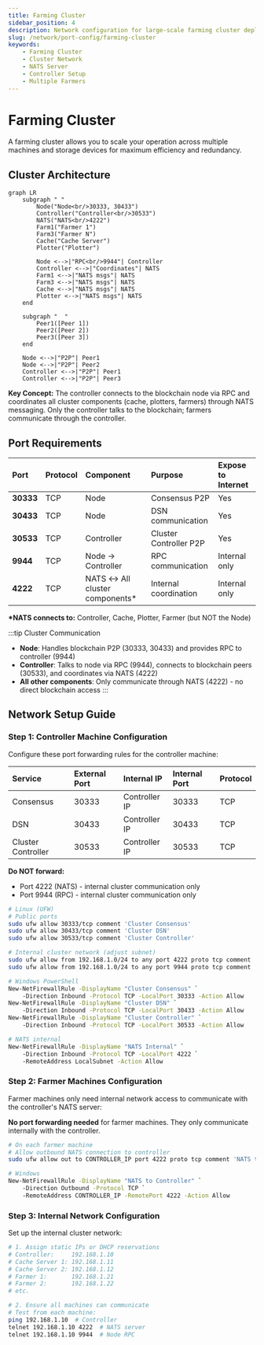 ```yaml
---
title: Farming Cluster
sidebar_position: 4
description: Network configuration for large-scale farming cluster deployments
slug: /network/port-config/farming-cluster
keywords:
    - Farming Cluster
    - Cluster Network
    - NATS Server
    - Controller Setup
    - Multiple Farmers
---
```



# Farming Cluster

A farming cluster allows you to scale your operation across multiple machines and storage devices for maximum efficiency and redundancy.

## Cluster Architecture

```mermaid
graph LR
    subgraph " "
        Node("Node<br/>30333, 30433")
        Controller("Controller<br/>30533")
        NATS("NATS<br/>4222")
        Farm1("Farmer 1")
        Farm3("Farmer N")
        Cache("Cache Server")
        Plotter("Plotter")

        Node <-->|"RPC<br/>9944"| Controller
        Controller <-->|"Coordinates"| NATS
        Farm1 <-->|"NATS msgs"| NATS
        Farm3 <-->|"NATS msgs"| NATS
        Cache <-->|"NATS msgs"| NATS
        Plotter <-->|"NATS msgs"| NATS
    end

    subgraph "  "
        Peer1([Peer 1])
        Peer2([Peer 2])
        Peer3([Peer 3])
    end

    Node <-->|"P2P"| Peer1
    Node <-->|"P2P"| Peer2
    Controller <-->|"P2P"| Peer1
    Controller <-->|"P2P"| Peer3
```

**Key Concept:** The controller connects to the blockchain node via RPC and coordinates all cluster components (cache, plotters, farmers) through NATS messaging. Only the controller talks to the blockchain; farmers communicate through the controller.

## Port Requirements

| Port | Protocol | Component | Purpose | Expose to Internet |
|:-----|:---------|:----------|:--------|:------------------|
| **30333** | TCP | Node | Consensus P2P | <Icon icon={ICONS.CHECK_CIRCLE} /> Yes |
| **30433** | TCP | Node | DSN communication | <Icon icon={ICONS.CHECK_CIRCLE} /> Yes |
| **30533** | TCP | Controller | Cluster Controller P2P | <Icon icon={ICONS.CHECK_CIRCLE} /> Yes |
| **9944** | TCP | Node → Controller | RPC communication | <Icon icon={ICONS.CLOSE_CIRCLE} /> Internal only |
| **4222** | TCP | NATS ↔ All cluster components* | Internal coordination | <Icon icon={ICONS.CLOSE_CIRCLE} /> Internal only |

**\*NATS connects to:** Controller, Cache, Plotter, Farmer (but NOT the Node)

:::tip Cluster Communication
- **Node**: Handles blockchain P2P (30333, 30433) and provides RPC to controller (9944)
- **Controller**: Talks to node via RPC (9944), connects to blockchain peers (30533), and coordinates via NATS (4222)
- **All other components**: Only communicate through NATS (4222) - no direct blockchain access
:::

## Network Setup Guide

### Step 1: Controller Machine Configuration

<Tabs>
<TabItem value="router" label="Router Setup">

Configure these port forwarding rules for the controller machine:

| Service | External Port | Internal IP | Internal Port | Protocol |
|:--------|:-------------|:------------|:-------------|:---------|
| Consensus | 30333 | Controller IP | 30333 | TCP |
| DSN | 30433 | Controller IP | 30433 | TCP |
| Cluster Controller | 30533 | Controller IP | 30533 | TCP |

**Do NOT forward:**
- Port 4222 (NATS) - internal cluster communication only
- Port 9944 (RPC) - internal cluster communication only

</TabItem>
<TabItem value="firewall" label="Firewall Setup">

```bash
# Linux (UFW)
# Public ports
sudo ufw allow 30333/tcp comment 'Cluster Consensus'
sudo ufw allow 30433/tcp comment 'Cluster DSN'
sudo ufw allow 30533/tcp comment 'Cluster Controller'

# Internal cluster network (adjust subnet)
sudo ufw allow from 192.168.1.0/24 to any port 4222 proto tcp comment 'NATS Internal'
sudo ufw allow from 192.168.1.0/24 to any port 9944 proto tcp comment 'RPC Internal'

# Windows PowerShell
New-NetFirewallRule -DisplayName "Cluster Consensus" `
    -Direction Inbound -Protocol TCP -LocalPort 30333 -Action Allow
New-NetFirewallRule -DisplayName "Cluster DSN" `
    -Direction Inbound -Protocol TCP -LocalPort 30433 -Action Allow
New-NetFirewallRule -DisplayName "Cluster Controller" `
    -Direction Inbound -Protocol TCP -LocalPort 30533 -Action Allow

# NATS internal
New-NetFirewallRule -DisplayName "NATS Internal" `
    -Direction Inbound -Protocol TCP -LocalPort 4222 `
    -RemoteAddress LocalSubnet -Action Allow
```

</TabItem>
</Tabs>

### Step 2: Farmer Machines Configuration

Farmer machines only need internal network access to communicate with the controller's NATS server:

<Tabs>
<TabItem value="router-farmers" label="Router Configuration">

**No port forwarding needed** for farmer machines. They only communicate internally with the controller.

</TabItem>
<TabItem value="firewall-farmers" label="Firewall Configuration">

```bash
# On each farmer machine
# Allow outbound NATS connection to controller
sudo ufw allow out to CONTROLLER_IP port 4222 proto tcp comment 'NATS to Controller'

# Windows
New-NetFirewallRule -DisplayName "NATS to Controller" `
    -Direction Outbound -Protocol TCP `
    -RemoteAddress CONTROLLER_IP -RemotePort 4222 -Action Allow
```

</TabItem>
</Tabs>

### Step 3: Internal Network Configuration

Set up the internal cluster network:

```bash
# 1. Assign static IPs or DHCP reservations
# Controller:     192.168.1.10
# Cache Server 1: 192.168.1.11
# Cache Server 2: 192.168.1.12
# Farmer 1:       192.168.1.21
# Farmer 2:       192.168.1.22
# etc.

# 2. Ensure all machines can communicate
# Test from each machine:
ping 192.168.1.10  # Controller
telnet 192.168.1.10 4222  # NATS server
telnet 192.168.1.10 9944  # Node RPC
```





